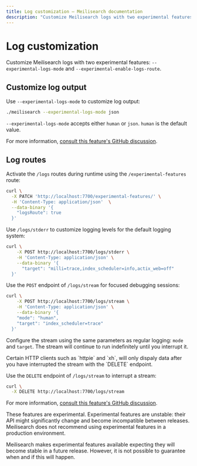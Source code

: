 ```yaml
---
title: Log customization — Meilisearch documentation
description: "Customize Meilisearch logs with two experimental features: --experimental-logs-mode and --experimental-enable-logs-route."
---
```


# Log customization

Customize Meilisearch logs with two experimental features: `--experimental-logs-mode` and `--experimental-enable-logs-route`.

## Customize log output

Use `--experimental-logs-mode` to customize log output:

```sh
./meilisearch --experimental-logs-mode json
```

`--experimental-logs-mode` accepts either `human` or `json`. `human` is the default value.

For more information, [consult this feature's GitHub discussion](https://github.com/orgs/meilisearch/discussions/723).

## Log routes

Activate the `/logs` routes during runtime using the `/experimental-features` route:

```sh
curl \
  -X PATCH 'http://localhost:7700/experimental-features/' \
  -H 'Content-Type: application/json'  \
  --data-binary '{
    "logsRoute": true
  }'
```

Use `/logs/stderr` to customize logging levels for the default logging system:

```sh
curl \
	-X POST http://localhost:7700/logs/stderr \
	-H 'Content-Type: application/json' \
	--data-binary '{
      "target": "milli=trace,index_scheduler=info,actix_web=off"
  }'
```

Use the `POST` endpoint of `/logs/stream` for focused debugging sessions:

```sh
curl \
	-X POST http://localhost:7700/logs/stream \
	-H 'Content-Type: application/json' \
	--data-binary '{
    "mode": "human",
    "target": "index_scheduler=trace"
  }'
```

Configure the stream using the same parameters as regular logging: `mode` and `target`. The stream will continue to run indefinitely until you interrupt it.

<Capsule intent="warning" title="HTTP client compatibility">
Certain HTTP clients such as `httpie` and `xh`, will only dispaly data after you have interrupted the stream with the `DELETE` endpoint.
</Capsule>

Use the `DELETE` endpoint of `/logs/stream` to interrupt a stream:

```sh
curl \
  -X DELETE http://localhost:7700/logs/stream
```

For more information, [consult this feature's GitHub discussion](https://github.com/orgs/meilisearch/discussions/721).

<Capsule intent="warning">
These features are experimental. Experimental features are unstable: their API might significantly change and become incompatible between releases. Meilisearch does not recommend using experimental features in a production environment.

Meilisearch makes experimental features available expecting they will become stable in a future release. However, it is not possible to guarantee when and if this will happen.
</Capsule>
